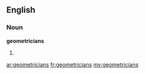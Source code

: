 ==English==

===Noun===
'''geometricians'''

# {{plural of|[[geometrician]]}}

[[ar:geometricians]]
[[fr:geometricians]]
[[my:geometricians]]